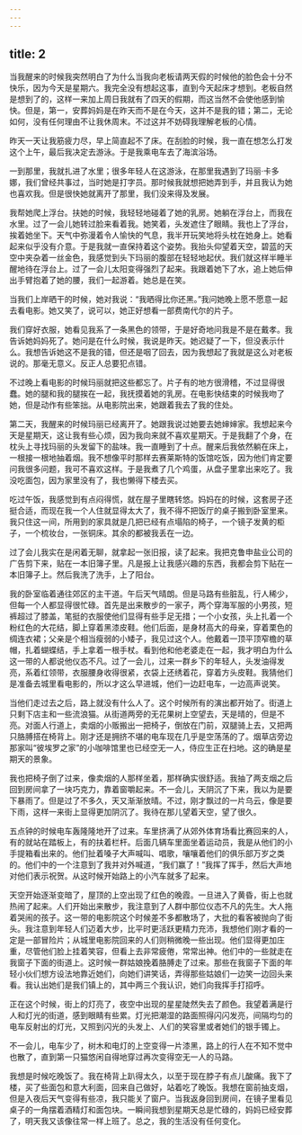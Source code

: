 ```yaml
---
---
---
```

title: 2
---



当我醒来的时候我突然明白了为什么当我向老板请两天假的时候他的脸色会十分不快乐，因为今天是星期六。我完全没有想起这事，直到今天起床才想到。老板自然是想到了的，这样一来加上周日我就有了四天的假期，而这当然不会使他感到愉快。但是，第一，安葬妈妈是在昨天而不是在今天，这并不是我的错；第二，无论如何，没有任何理由不让我休周末。不过这并不妨碍我理解老板的心情。

昨天一天让我筋疲力尽，早上简直起不了床。在刮脸的时候，我一直在想怎么打发这个上午，最后我决定去游泳。于是我乘电车去了海滨浴场。

一到那里，我就扎进了水里；很多年轻人在这游泳，在那里我遇到了玛丽·卡多娜，我们曾经共事过，当时她是打字员。那时候我就想把她弄到手，并且我认为她也喜欢我。但是很快她就离开了那里，我们没来得及发展。

我帮她爬上浮台。扶她的时候，我轻轻地碰着了她的乳房。她躺在浮台上，而我在水里。过了一会儿她转过脸来看着我。她笑着，头发遮住了眼睛。我也上了浮台，挨着她坐下。天气中弥漫着令人愉快的气息，我半开玩笑地将头枕在她身上。她看起来似乎没有介意。于是我就一直保持着这个姿势。我抬头仰望着天空，碧蓝的天空中夹杂着一丝金色，我感觉到头下玛丽的腹部在轻轻地起伏。我们就这样半睡半醒地待在浮台上。过了一会儿太阳变得强烈了起来。我跟着她下了水，追上她后伸出手臂抱着了她的腰，我们一起游着。她总是在笑。

当我们上岸晒干的时候，她对我说：“我晒得比你还黑。”我问她晚上愿不愿意一起去看电影。她又笑了，说可以，她正好想看一部费南代尔的片子。

我们穿好衣服，她看见我系了一条黑色的领带，于是好奇地问我是不是在戴孝。我告诉她妈妈死了。她问是在什么时候，我说是昨天。她迟疑了一下，但没表示什么。我想告诉她这不是我的错，但还是咽了回去，因为我想起了我就是这么对老板说的。那毫无意义。反正人总要犯点错。

不过晚上看电影的时候玛丽就把这些都忘了。片子有的地方很滑稽，不过显得很蠢。她的腿和我的腿挨在一起，我抚摸着她的乳房。在电影快结束的时候我吻了她，但是动作有些笨拙。从电影院出来，她跟着我去了我的住处。

第二天，我醒来的时候玛丽已经离开了。她跟我说过她要去她婶婶家。我想起来今天是星期天，这让我有些心烦，因为我向来就不喜欢星期天。于是我翻了个身，在枕头上寻找玛丽的头发留下的盐味。我一直睡到了十点。醒来后我依然躺在床上，一根接一根地抽着烟。我不想像平时那样去赛莱斯特的饭馆吃饭，因为他们肯定要问我很多问题，我可不喜欢这样。于是我煮了几个鸡蛋，从盘子里拿出来吃了。我没吃面包，因为家里没有了，我也懒得下楼去买。

吃过午饭，我感觉到有点闷得慌，就在屋子里瞎转悠。妈妈在的时候，这套房子还挺合适，而现在我一个人住就显得太大了，我不得不把饭厅的桌子搬到卧室里来。我只住这一间，所用到的家具就是几把已经有点塌陷的椅子，一个镜子发黄的柜子，一个梳妆台，一张铜床。其余的都被我丢在一边。

过了会儿我实在是闲着无聊，就拿起一张旧报，读了起来。我把克鲁申盐业公司的广告剪下来，贴在一本旧簿子里。凡是报上让我感兴趣的东西，我都会剪下贴在一本旧簿子上。然后我洗了洗手，上了阳台。

我的卧室临着通往郊区的主干道。午后天气晴朗。但是马路有些脏乱，行人稀少，但每一个人都显得很忙碌。首先是出来散步的一家子，两个穿海军服的小男孩，短裤超过了膝盖，笔挺的衣服使他们显得有些手足无措；一个小女孩，头上扎着一个粉红色的大花结，脚上穿着黑漆皮鞋。他们后面，是身材高大的母亲，穿着栗色的绸连衣裙；父亲是个相当瘦弱的小矮子，我见过这个人。他戴着一顶平顶窄檐的草帽，扎着蝴蝶结，手上拿着一根手杖。看到他和他老婆走在一起，我才明白为什么这一带的人都说他仪态不凡。过了一会儿，过来一群乡下的年轻人，头发油得发亮，系着红领带，衣服腰身收得很紧，衣袋上还绣着花，穿着方头皮鞋。我猜他们是准备去城里看电影的，所以才这么早进城，他们一边赶电车，一边高声说笑。

当他们走过去之后，路上就没有什么人了。这个时候所有的演出都开始了。街道上只剩下店主和一些流浪猫。从街道两旁的无花果树上空望去，天是晴的，但是不亮。对面人行道上，卖烟的小贩搬出一把椅子，倒放在门前，双腿骑上去，又把两只胳膊搭在椅背上。刚才还是拥挤不堪的电车现在几乎是空荡荡的了。烟草店旁边那家叫“彼埃罗之家”的小咖啡馆里也已经空无一人，侍应生正在扫地。这的确是星期天的景象。

我也把椅子倒了过来，像卖烟的人那样坐着，那样确实很舒适。我抽了两支烟之后回到房间拿了一块巧克力，靠着窗嚼起来。不一会儿，天阴沉了下来，我以为是要下暴雨了。但是过了不多久，天又渐渐放晴。不过，刚才飘过的一片乌云，像是要下雨，这样一来街上显得更加阴沉了。我待在那儿望着天空，望了很久。

五点钟的时候电车轰隆隆地开了过来。车里挤满了从郊外体育场看比赛回来的人，有的就站在踏板上，有的扶着栏杆。后面几辆车里面坐着运动员，我是从他们的小手提箱看出来的。他们扯着嗓子大声喊叫、唱歌，嚷嚷着他们的俱乐部万岁之类的。他们中的一个注意到了我并对外喊道，“我们赢了！”我挥了挥手，然后大声地对他们表示祝贺。从这时候开始路上的小汽车就多了起来。

天空开始逐渐变暗了，屋顶的上空出现了红色的晚霞。一旦进入了黄昏，街上也就热闹了起来。人们开始出来散步，我注意到了人群中那位仪态不凡的先生。大人拖着哭闹的孩子。这一带的电影院这个时候差不多都散场了，大批的看客被抛向了街头。我注意到年轻人们迈着大步，比平时更活跃更精力充沛，我想他们刚才看的一定是一部冒险片；从城里电影院回来的人们则稍微晚一些出现。他们显得更加庄重，尽管他们脸上挂着笑容，但看上去非常疲倦，常常出神。他们中的一些就走在我窗子下面的街道上。这时候一群姑娘挽着胳膊走了过来。那些在我窗子下面的年轻小伙们想方设法地靠近她们，向她们讲笑话，弄得那些姑娘们一边笑一边回头来看。我认出她们是我们镇上的，其中两三个我认识，她们向我挥手打招呼。

正在这个时候，街上的灯亮了，夜空中出现的星星陡然失去了颜色。我望着满是行人和灯光的街道，感到眼睛有些累。灯光把潮湿的路面照得闪闪发亮，间隔均匀的电车反射出的灯光，又照到闪光的头发上、人们的笑容里或者她们的银手镯上。

不一会儿，电车少了，树木和电灯的上空变得一片漆黑，路上的行人在不知不觉中也散了，直到第一只猫悠闲自得地穿过再次变得空无一人的马路。

我想是时候吃晚饭了。我在椅背上趴得太久，以至于现在脖子有点儿酸痛。我下了楼，买了些面包和意大利面，回来自己做好，站着吃了晚饭。我想在窗前抽支烟，但是入夜后天气变得有些凉，我只能关了窗户。当我返身回到房间，在镜子里看见桌子的一角摆着酒精灯和面包块。一瞬间我想到星期天总是忙碌的，妈妈已经安葬了，明天我又该像往常一样上班了。总之，我的生活没有任何变化。